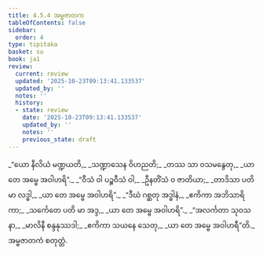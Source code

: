 ```yaml
---
title: 4.5.4 အမ္ဗဇာတက
tableOfContents: false
sidebar:
  order: 4
type: tipitaka
basket: su
book: ja1
review:
  current: review
  updated: '2025-10-23T09:13:41.133537'
  updated_by: ''
  notes: ''
  history:
  - state: review
    date: '2025-10-23T09:13:41.133537'
    updated_by: ''
    notes: ''
    previous_state: draft
---
```



<ReviewStatus review={frontmatter.review} showDetails={true} />

<HypothesisAnnotation frontmatter={frontmatter} />

<DynamicBreadcrumb />

<Division number="173" book="ja1" e="ch" v="22" p="115">

<Paragraph number="1106" type="verses" book="ja1">
_“ယော နီလိယံ မဏ္ဍယတိ,_  
_သဏ္ဍာသေန ဝိဟညတိ;_  
_တဿ သာ ဝသမနွေတု,_  
_ယာ တေ အမ္ဗေ အဝါဟရိ”._  

</Paragraph>

</Division>
<Division number="174" book="ja1" e="ch" v="22" p="115">

<Paragraph number="1107" type="verses" book="ja1">
_“ဝီသံ ဝါ ပဉ္စဝီသံ ဝါ,_  
_ဦနတိံသံ ဝ ဇာတိယာ;_  
_တာဒိသာ ပတိ မာ လဒ္ဓါ,_  
_ယာ တေ အမ္ဗေ အဝါဟရိ”._  

</Paragraph>

</Division>
<Division number="175" book="ja1" e="ch" v="22" p="116">

<Paragraph number="1108" type="verses" book="ja1">
_“ဒီဃံ ဂစ္ဆတု အဒ္ဓါနံ,_  
_ဧကိကာ အဘိသာရိကာ;_  
_သင်္ကေတေ ပတိ မာ အဒ္ဒ,_  
_ယာ တေ အမ္ဗေ အဝါဟရိ”._  

</Paragraph>

</Division>
<Division number="176" book="ja1" e="ch" v="22" p="116">

<Paragraph number="1109" type="verses" book="ja1">
_“အလင်္ကတာ သုဝသနာ,_  
_မာလိနီ စန္ဒနုဿဒါ;_  
_ဧကိကာ သယနေ သေတု,_  
_ယာ တေ အမ္ဗေ အဝါဟရီ”တိ._  


</Paragraph>
</Division>

<Paragraph number="1110" type="center" book="ja1">
အမ္ဗဇာတကံ စတုတ္ထံ.
</Paragraph>